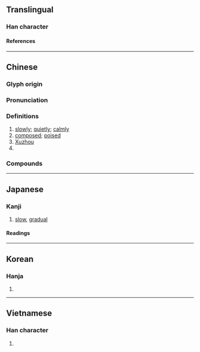 {{character info/new}}
==Translingual==

===Han character===
{{Han char|rn=60|rad=彳|as=07|sn=10|four=28294|canj=HOOMD|ids=⿰彳余}}

====References====
{{Han ref|kx=0367.110|dkj=10110|dj=0690.100|hdz=20825.140|uh=5F90}}

----

==Chinese==
{{zh-forms}}

===Glyph origin===
{{Han etym}}

===Pronunciation===
{{zh-pron
|m=xú
|m-s=
|c=ceoi4
|c-t=
|g=
|h=pfs=chhì
|j=
|mb=cṳ̌
|md=sṳ̀
|mn=ml,tp,kh,tn,yl,mg,hc,tc:chhî/xm:sû/qz,lk,sx,km:sîr/zz:sî
|mn_note=Xiamen, Zhangzhou: chhî - vernacular (including surname); sû/sî - literary
Quanzhou: chhî - vernacular; sîr - literary (including surname)
|mn-t=ce5
|w=3xxi
|x=
|mc=y
|oc=y
|cat=adv,pn
}}

===Definitions===
{{zh-hanzi}}

# [[slowly]]; [[quietly]]; [[calmly]]
# [[composed]]; [[poised]]
# [[Xuzhou]]
# {{surname|lang=zh}}

===Compounds===
{{zh-der|不疾不徐|徐緩|徐步|半老徐娘|徐行|徐穉置芻|徐母罵曹|徐徐|徐庾體|徐州|于徐|徐娘半老|執徐|徐娘|城北徐公|徐風|清風徐來|紆徐|虛徐|舒徐|緩步徐行}}

----

==Japanese==

===Kanji===
{{ja-kanji|grade=c|rs=彳07}}

# [[slow]], [[gradual]]

====Readings====
{{ja-readings
|goon=じょ
|kanon=しょ
|kun=おもむろ, おそ-い
}}

----

==Korean==

===Hanja===
{{ko-hanja|hangeul=[[서]]|eumhun=천천히|rv=seo|mr=sŏ|y=se}}

# {{defn|lang=ko|sort=彳07}}

----

==Vietnamese==

===Han character===
{{vi-hantu|[[chờ]], [[chừa]], [[giờ]], [[từ]], [[thờ]], [[xờ]]|rs=彳07}}

# {{defn|lang=vi|sort=彳07}}